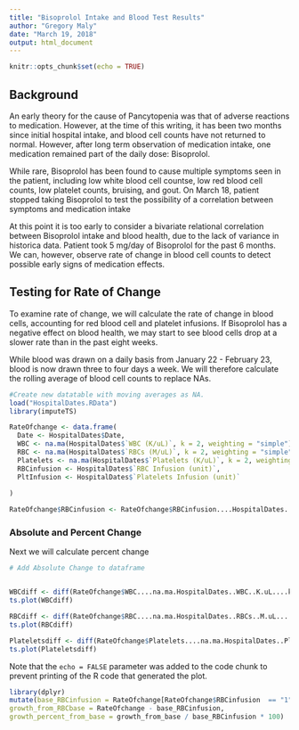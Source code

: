 ```yaml
---
title: "Bisoprolol Intake and Blood Test Results"
author: "Gregory Maly"
date: "March 19, 2018"
output: html_document
---
```


```r
knitr::opts_chunk$set(echo = TRUE)
```

## Background

An early theory for the cause of Pancytopenia was that of adverse reactions to medication. However, at the time of this writing, it has been two months since initial hospital intake, and blood cell counts have not returned to normal. However, after long term observation of medication intake, one medication remained part of the daily dose: Bisoprolol.

While rare, Bisoprolol has been found to cause multiple symptoms seen in the patient, including low white blood cell countse, low red blood cell counts, low platelet counts, bruising, and gout. On March 18, patient stopped taking Bisoprolol to test the possibility of a correlation between symptoms and medication intake

At this point it is too early to consider a bivariate relational correlation between Bisoprolol intake and blood health, due to the lack of variance in historica data. Patient took 5 mg/day of Bisoprolol for the past 6 months. We can, however, observe rate of change in blood cell counts to detect possible early signs of medication effects.

## Testing for Rate of Change

To examine rate of change, we will calculate the rate of change in blood cells, accounting for red blood cell and platelet infusions. If Bisoprolol has a negative effect on blood health, we may start to see blood cells drop at a slower rate than in the past eight weeks. 

While blood was drawn on a daily basis from January 22 - February 23, blood is now drawn three to four days a week. We will therefore calculate the rolling average of blood cell counts to replace NAs. 

```r
#Create new datatable with moving averages as NA.
load("HospitalDates.RData")
library(imputeTS)

RateOfchange <- data.frame(
  Date <- HospitalDates$Date,
  WBC <- na.ma(HospitalDates$`WBC (K/uL)`, k = 2, weighting = "simple"),
  RBC <- na.ma(HospitalDates$`RBCs (M/uL)`, k = 2, weighting = "simple"),
  Platelets <- na.ma(HospitalDates$`Platelets (K/uL)`, k = 2, weighting = "simple"),
  RBCinfusion <- HospitalDates$`RBC Infusion (unit)`,
  PltInfusion <- HospitalDates$`Platelets Infusion (unit)`
  
)

RateOfchange$RBCinfusion <- RateOfchange$RBCinfusion....HospitalDates..RBC.Infusion..unit..


```

### Absolute and Percent Change

Next we will calculate percent change

```r
# Add Absolute Change to dataframe


WBCdiff <- diff(RateOfchange$WBC....na.ma.HospitalDates..WBC..K.uL....k...2..weighting....simple.., lag = 1, differences = 1)
ts.plot(WBCdiff)

RBCdiff <- diff(RateOfchange$RBC....na.ma.HospitalDates..RBCs..M.uL....k...2..weighting....simple.., lag = 1, differences = 1)
ts.plot(RBCdiff)

Plateletsdiff <- diff(RateOfchange$Platelets....na.ma.HospitalDates..Platelets..K.uL....k...2..weighting....simple.., lag = 1, differences = 1)
ts.plot(Plateletsdiff)

```

Note that the `echo = FALSE` parameter was added to the code chunk to prevent printing of the R code that generated the plot.

```r
library(dplyr)
mutate(base_RBCinfusion = RateOfchange[RateOfchange$RBCinfusion  == "1"], 
growth_from_RBCbase = RateOfchange - base_RBCinfusion, 
growth_percent_from_base = growth_from_base / base_RBCinfusion * 100)
```